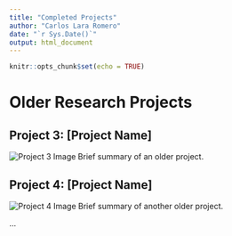 ```yaml
---
title: "Completed Projects"
author: "Carlos Lara Romero"
date: "`r Sys.Date()`"
output: html_document
---
```


```r
knitr::opts_chunk$set(echo = TRUE)
```

# Older Research Projects

## Project 3: [Project Name]
![Project 3 Image](project_3_image_url.jpg)
Brief summary of an older project.

## Project 4: [Project Name]
![Project 4 Image](project_4_image_url.jpg)
Brief summary of another older project.

...

